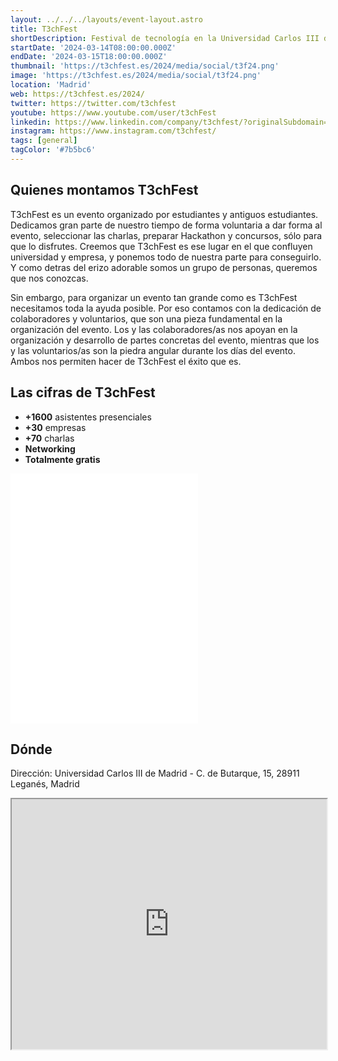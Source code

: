 ```yaml
---
layout: ../../../layouts/event-layout.astro
title: T3chFest
shortDescription: Festival de tecnología en la Universidad Carlos III de Madrid. Entrada gratuita. 14 y 15 de marzo de 2024.
startDate: '2024-03-14T08:00:00.000Z'
endDate: '2024-03-15T18:00:00.000Z'
thumbnail: 'https://t3chfest.es/2024/media/social/t3f24.png'
image: 'https://t3chfest.es/2024/media/social/t3f24.png'
location: 'Madrid'
web: https://t3chfest.es/2024/
twitter: https://twitter.com/t3chfest
youtube: https://www.youtube.com/user/t3chFest
linkedin: https://www.linkedin.com/company/t3chfest/?originalSubdomain=es
instagram: https://www.instagram.com/t3chfest/
tags: [general]
tagColor: '#7b5bc6'
---
```


## Quienes montamos T3chFest

T3chFest es un evento organizado por estudiantes y antiguos estudiantes. Dedicamos gran parte de nuestro tiempo de forma voluntaria a dar forma al evento, seleccionar las charlas, preparar Hackathon y concursos, sólo para que lo disfrutes. Creemos que T3chFest es ese lugar en el que confluyen universidad y empresa, y ponemos todo de nuestra parte para conseguirlo. Y como detras del erizo adorable somos un grupo de personas, queremos que nos conozcas.

Sin embargo, para organizar un evento tan grande como es T3chFest necesitamos toda la ayuda posible. Por eso contamos con la dedicación de colaboradores y voluntarios, que son una pieza fundamental en la organización del evento. Los y las colaboradores/as nos apoyan en la organización y desarrollo de partes concretas del evento, mientras que los y las voluntarios/as son la piedra angular durante los días del evento. Ambos nos permiten hacer de T3chFest el éxito que es.

## Las cifras de T3chFest

- **+1600** asistentes presenciales
- **+30** empresas
- **+70** charlas
- **Networking**
- **Totalmente gratis**

<iframe
  className="mt-4 w-full"
  height="400"
  src="//www.youtube.com/embed/0p7avIVHynU?color=white&amp;modestbranding=0&amp;rel=0"
  frameborder="0"
  allow="accelerometer; autoplay; clipboard-write; encrypted-media; gyroscope; picture-in-picture"
  allowfullscreen
></iframe>

## Dónde

Dirección: Universidad Carlos III de Madrid - C. de Butarque, 15, 28911 Leganés, Madrid

<iframe
  style="width: 100%; height: 400px;"
  height="400"
  allowfullscreen=""
  loading="lazy"
  referrerpolicy="no-referrer-when-downgrade"
  src="https://www.google.com/maps/embed?pb=!1m18!1m12!1m3!1d3041.4336978431256!2d-3.7673551232337146!3d40.3327241607467!2m3!1f0!2f0!3f0!3m2!1i1024!2i768!4f13.1!3m3!1m2!1s0xd41898a529cf363%3A0xda3ac219f16e0f74!2sAuditorio%20de%20la%20UC3M!5e0!3m2!1ses!2ses!4v1702709712698!5m2!1ses!2ses"
  aria-label="Universidad Carlos III de Madrid - C. de Butarque, 15, 28911 Leganés, Madrid"
></iframe>
